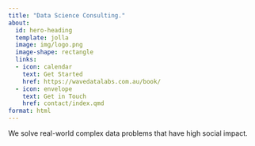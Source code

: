 ```yaml
---
title: "Data Science Consulting."
about:
  id: hero-heading
  template: jolla
  image: img/logo.png
  image-shape: rectangle
  links:
  - icon: calendar
    text: Get Started
    href: https://wavedatalabs.com.au/book/
  - icon: envelope
    text: Get in Touch
    href: contact/index.qmd
format: html
---
```


:::{#hero-heading}

We solve real-world complex data problems that have high social impact.

:::


